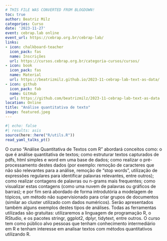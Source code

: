 ```yaml
---
# THIS FILE WAS CONVERTED FROM BLOGDOWN!
toc: true
author: Beatriz Milz
categories: Curso
date: '2023-11-27'
event: cebrap.lab online
event_url: https://cebrap.org.br/cebrap-lab/
links:
- icon: chalkboard-teacher
  icon_pack: fas
  name: Inscrições
  url: https://cursos.cebrap.org.br/categoria-cursos/cursos/
- icon: book
  icon_pack: fas
  name: Material
  url: https://beatrizmilz.github.io/2023-11-cebrap-lab-text-as-data/
- icon: github
  icon_pack: fab
  name: GitHub
  url: https://github.com/beatrizmilz/2023-11-cebrap-lab-text-as-data
location: Online
title: "Análise quantitativa de texto"
image: featured.jpeg
---
```


```r
#| echo: false
#| results: asis
source(here::here("R/utils.R"))
read_yaml_talks_pt()
```

O curso “Análise Quantitativa de Textos com R” abordará conceitos como: o que é análise quantitativa de textos; como estruturar textos capturados de pdfs, html simples e word em uma base de dados; como realizar o pré-processamento destes dados (por exemplo: remoção de caracteres que não são relevantes para a análise, remoção de “stop words”, utilização de expressões regulares para identificar palavras relevantes, entre outros); como realizar contagens de palavras ou n-grams mais frequentes; como visualizar estas contagens (como uma nuvem de palavras ou gráficos de barras); e por fim será abordado de forma introdutória a modelagem de tópicos, um método não supervisionado para criar grupos de documentos (similar ao cluster utilizado com dados numéricos). Serão apresentados também alguns exemplos destes tipos de análises. Todas as ferramentas utilizadas são gratuitas: utilizaremos a linguagem de programação R, o RStudio, e os pacotes stringr, ggplot2, dplyr, tidytext, entre outros. O curso tem como público alvo pessoas que tenham conhecimento intermediário em R e tenham interesse em analisar textos com métodos quantitativos utilizando R.
